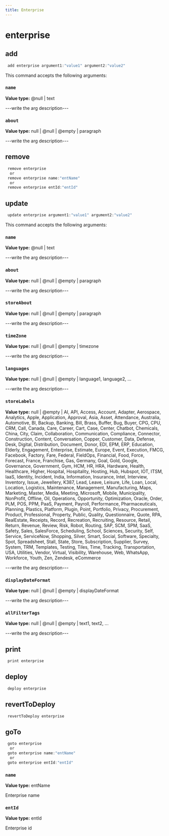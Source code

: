 ```yaml
---
title: Enterprise
---
```


# enterprise

## add

```js filename="Terminal" copy
 add enterprise argument1:"value1" argument2:"value2"
```

This command accepts the following arguments:

### `name`
**Value type:** @null | text

---write the arg description---

### `about`
**Value type:** null | @null | @empty | paragraph

---write the arg description---


## remove

```js filename="Terminal" copy
 remove enterprise
  or
 remove enterprise name:"entName"
  or
 remove enterprise entId:"entId"
```


## update

```js filename="Terminal" copy
 update enterprise argument1:"value1" argument2:"value2"
```

This command accepts the following arguments:

### `name`
**Value type:** @null | text

---write the arg description---

### `about`
**Value type:** null | @null | @empty | paragraph

---write the arg description---

### `storeAbout`
**Value type:** null | @null | @empty | paragraph

---write the arg description---

### `timeZone`
**Value type:** null | @null | @empty | timezone

---write the arg description---

### `languages`
**Value type:** null | @null | @empty | language1, language2, ...

---write the arg description---

### `storeLabels`
**Value type:** null | @empty | AI, API, Access, Account, Adapter, Aerospace, Analytics, Apple, Application, Approval, Asia, Asset, Attendance, Australia, Automotive, BI, Backup, Banking, Bill, Brass, Buffer, Bug, Buyer, CPG, CPU, CRM, Call, Canada, Care, Career, Cart, Case, Center, Chatbot, Chemicals, China, City, Claim, Collaboration, Communication, Compliance, Connector, Construction, Content, Conversation, Copper, Customer, Data, Defense, Desk, Digital, Distribution, Document, Donor, EDI, EPM, ERP, Education, Elderly, Engagement, Enterprise, Estimate, Europe, Event, Execution, FMCG, Facebook, Factory, Fare, Federal, FieldOps, Financial, Food, Force, Forecast, France, Franchise, Gas, Germany, Goal, Gold, Google, Governance, Government, Gym, HCM, HR, HRA, Hardware, Health, Healthcare, Higher, Hospital, Hospitality, Hosting, Hub, Hubspot, IOT, ITSM, IaaS, Identity, Incident, India, Information, Insurance, Intel, Interview, Inventory, Issue, Jewellery, K387, Lead, Leave, Leisure, Life, Loan, Local, Location, Logistics, Maintenance, Management, Manufacturing, Maps, Marketing, Master, Media, Meeting, Microsoft, Mobile, Municipality, NonProfit, Offline, Oil, Operations, Opportunity, Optimization, Oracle, Order, PLM, POS, PPM, PaaS, Payment, Payroll, Performance, Pharmaceuticals, Planning, Plastics, Platform, Plugin, Point, Portfolio, Privacy, Procurement, Product, Professional, Property, Public, Quality, Questionnaire, Quote, RPA, RealEstate, Receipts, Record, Recreation, Recruiting, Resource, Retail, Return, Revenue, Review, Risk, Robot, Routing, SAP, SCM, SPM, SaaS, Safety, Sales, SalesForce, Scheduling, School, Sciences, Security, Self, Service, ServiceNow, Shopping, Silver, Smart, Social, Software, Specialty, Spot, Spreadsheet, Stall, State, Store, Subscription, Supplier, Survey, System, TRM, Templates, Testing, Tiles, Time, Tracking, Transportation, USA, Utilities, Vendor, Virtual, Visibility, Warehouse, Web, WhatsApp, Workforce, Youth, Zen, Zendesk, eCommerce

---write the arg description---

### `displayDateFormat`
**Value type:** null | @null | @empty | displayDateFormat

---write the arg description---

### `allFilterTags`
**Value type:** null | @null | @empty | text1, text2, ...

---write the arg description---


## print

```js filename="Terminal" copy
 print enterprise
```


## deploy

```js filename="Terminal" copy
 deploy enterprise
```


## revertToDeploy

```js filename="Terminal" copy
 revertToDeploy enterprise
```


## goTo


```js filename="Terminal" copy
 goto enterprise
  or
 goto enterprise name:"entName"
  or
 goto enterprise entId:"entId"
```

### `name`
**Value type:** entName

Enterprise name

### `entId`
**Value type:** entId

Enterprise id

